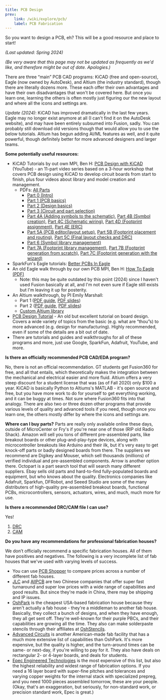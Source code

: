 ```yaml
---
title: PCB Design
prev: 
    link: /wiki/explore/pcb/
    label: PCB Fabrication
---
```


So you want to design a PCB, eh? This will be a good resource and place to start!

*(Last updated: Spring 2024)*

*(Be very aware that this page may not be updated as frequently as we'd like, and therefore might be out of date. Apologies.)*

There are three “main” PCB CAD programs: KiCAD (free and open-source), Eagle (now owned by AutoDesk), and Altium (the industry standard), though there are literally dozens more. These each offer their own advantages and have their own disadvantages that won't be covered here. But once you learn one, learning the others is often mostly just figuring our the new layout and where all the icons and settings are.

*Update (2024)*: KiCAD has improved dramatically in the last few years. Eagle may no longer exist anymore at all (I can't find it on the AutoDesk website), and may have been entirely subsumed into Fusion, sadly. You can probably still download old versions though that would allow you to use the below tutorials. Altium has begun adding AI/ML features as well, and it quite powerful, though definitely better for more advanced designers and larger teams.

**Some potentially useful resources:**

- KiCAD Tutorials by out own MPI, Ben H: [PCB Design with KiCAD](https://www.youtube.com/playlist?list=PLaHV-4SxpcHyxIewNGTkg91Whu2T2Rbzt) (YouTube) - an 11-part video series based on a 3-hour workshop that covers PCB design using KiCAD to develop circuit boards from start to finish, plus four videos about library and model creation and management.
    - PDFs: [All Parts](/wiki/pcb-kicadwkshp-2024-all.pdf)
        - [Part 0 (Intro)](/wiki/pcb-kicadwkshp-2024-p0-intro.pdf)
        - [Part 1 (PCB basics)](/wiki/pcb-kicadwkshp-2024-p1-pcbbasics.pdf)
        - [Part 2 (Design basics)](/wiki/pcb-kicadwkshp-2024-p2-designoverview.pdf)
        - [Part 3 (Circuit and part selection)](/wiki/pcb-kicadwkshp-2024-p3-partselection.pdf)
        - [Part 4A (Adding symbols to the schematic)](/wiki/pcb-kicadwkshp-2024-p4a-schematicpartaddition.pdf), [Part 4B (Symbol creation)](/wiki/pcb-kicadwkshp-2024-p4b-schematicsymbolcreation.pdf), [Part 4C (Schematic wiring)](/wiki/pcb-kicadwkshp-2024-p4c-schematicwiring.pdf), [Part 4D (Footprint assignment)](/wiki/pcb-kicadwkshp-2024-p4d-schematicfootprints.pdf), [Part 4E (ERC)](/wiki/pcb-kicadwkshp-2024-p4e-schematicerc.pdf)
        - [Part 5A (PCB editor/layout setup)](/wiki/pcb-kicadwkshp-2024-p5a-boardsetup.pdf), [Part 5B (Footprint placement and routing)](/wiki/pcb-kicadwkshp-2024-p5b-layoutplacementrouting.pdf), [Part 5C (Final layout checks and DRC)](/wiki/pcb-kicadwkshp-2024-p5c-layoutprefabchecks.pdf)
        - [Part 6 (Symbol library management)](/wiki/pcb-kicadwkshp-2024-p6-symbollib.pdf)
        - [Part 7A (Footprint library management)](/wiki/pcb-kicadwkshp-2024-p7a-footprintlibcreationcopy.pdf), [Part 7B (Footprint generation from scratch)](/wiki/pcb-kicadwkshp-2024-p7b-footprintlibblankcanvas.pdf), [Part 7C (Footprint generation with the wizard)](/wiki/pcb-kicadwkshp-2024-p7c-footprintlibwizard.pdf)
- SparkFun's Eagle tutorials: [Better PCBs In Eagle](https://www.sparkfun.com/tutorials/115)
- An old Eagle walk through by our own PCB MPI, Ben H: [How To Eagle (PDF)](/wiki/pcb-howtoeagle.pdf) 
    - Note: this may be quite outdated by this point (2024) since I haven't used Fusion basically at all, and I'm not even sure if Eagle still exists but I'm leaving it up for posterity.
- An Altium walkthrough, by PI Emily Marshall: 
    - Part 1 ([PDF guide](/wiki/pcb-altiumwkshp-p1-guide.pdf), [PDF slides](pcb-altiumwkshp-p1-slides.pdf))
    - Part 2 ([PDF guide](/wiki/pcb-altiumwkshp-p2-guide.pdf), [PDF slides](/wiki/pcb-altiumwkshp-p2-slides.pdf))
    - [Custom Altium library](/wiki/pcb-altiumwkshp-library.IntLib)
- [PCB Design Tutorial](https://www.scs.stanford.edu/~zyedidia/docs/pcb/pcb_tutorial.pdf) - An old but excellent tutorial on board design. Covers a wide variety of topics from the basic (e.g. what are “thou”s) to more advanced (e.g. design for manufacturing). Highly recommended, even if some of the details are a bit out of date.
- There are tutorials and guides and walkthroughs for all of these programs and more, just use Google, SparkFun, Adafruit, YouTube, and more.

**Is there an officially recommended PCB CAD/EDA program?**

No, there is not an official recommendation. GT students get Fusion360 for free, and all that entails, which theoretically makes the integration between the mechanical and electrical easier and more fluid. Altium offers a very steep discount for a student license that was (as of Fall 2020) only $100 a year. KiCAD is basically Python to Altiums's MATLAB - it's open source and free, but you have more work to do for yourself to get everything working, and it can be buggy at times. Not sure where Fusion360 fits into that analogy. There are also two or three dozen other programs that provide various levels of quality and advanced tools if you need, though once you learn one, the others mostly differ by where the icons and settings are.

**Where can I buy parts?**
Parts are really only available online these days, outside of MicroCenter or Fry's if you're near one of those (RIP old Radio Shack). Amazon will sell you tons of different pre-assembled parts, like breakout boards or other plug-and-play-type devices, along with microcontroller breakouts like Arduino and their ilk, but it's very easy to get knock-off parts or badly designed boards from there. The suppliers we recommend are Digikey and Mouser, which sell thousands (millions) of verified individual and pre-assembled components. Arrow is another option there. Octopart is a part search tool that will search many different suppliers. Ebay sells old parts and hard-to-find fully-populated boards and equipment, but who knows about the quality. Electronics companies like Adafruit, Sparkfun, DFRobot, and Seeed Studio are some of the many distributers of high-quality pre-assembled breakout boards, functional PCBs, microcontrollers, sensors, actuators, wires, and much, much more for use.

**Is there a recommended DRC/CAM file I can use?**

Yes!

1. [DRC](/wiki/pcb-hive-minimum.dru)
2. [CAM](/wiki/pcb-hive-basic.cam)

**Do you have any recommendations for professional fabrication houses?**

We don’t officially recommend a specific fabrication houses. All of them have positives and negatives. The following is a very incomplete list of fab houses that we've used with varying levels of success.

- You can use [PCB Shopper](https://pcbshopper.com/) to compare prices across a number of different fab houses.
- [JLC](https://jlcpcb.com/) and [AllPCB](https://allpcb.com/) are two Chinese companies that offer super fast turnaround and super low prices with a wide range of capabilities and good results. But since they're made in China, there may be shipping and IP issues.
- [OshPark](https://oshpark.com/) is the cheapest USA-based fabrication house because they aren't actually a fab house - they're a middleman to another fab house. Basically, they collect a bunch of designs, and when they have enough, they all get sent off. They're well-known for their purple PBCs, and their capabilities are growing all the time. They also can make solderpaste stencils through their affiliates at [OshStencils](https://oshstencils.com/).
- [Advanced Circuits](https://4pcb.com/) is another American-made fab facility that has a much more extensive list of capabilities than OshPark. It's more expensive, but the quality is higher, and the turn-around times can be same- or next-day, if you're willing to pay for it. They also have deals on rectangular 2- or 4-layer boards, and deals for students.
- [Epec Engineered Technologies](https://www.epectec.com/) is the most expensive of this list, but also the highest reliability and widest range of fabrication options. If you need a 16 layer board with super-fine pitches and tolerances and varying copper weights for the internal stack with specialized prepreg, and you need 1000 pieces assembled tomorrow, these are your people. (Okay, that's an exaggeration, but seriously, for non-standard work, or precision standard work, Epec is great.)

